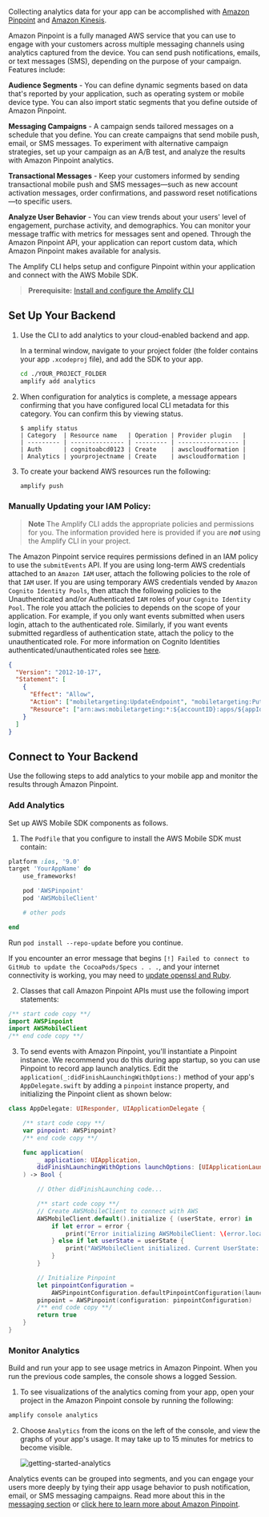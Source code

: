 Collecting analytics data for your app can be accomplished with [Amazon Pinpoint](#using-amazon-pinpoint) and [Amazon Kinesis](#using-amazon-kinesis).

Amazon Pinpoint is a fully managed AWS service that you can use to engage with your customers across multiple messaging channels using analytics captured from the device. You can send push notifications, emails, or text messages (SMS), depending on the purpose of your campaign. Features include:

**Audience Segments** - You can define dynamic segments based on data that's reported by your application, such as operating system or mobile device type. You can also import static segments that you define outside of Amazon Pinpoint.

**Messaging Campaigns** - A campaign sends tailored messages on a schedule that you define. You can create campaigns that send mobile push, email, or SMS messages. To experiment with alternative campaign strategies, set up your campaign as an A/B test, and analyze the results with Amazon Pinpoint analytics.

**Transactional Messages** - Keep your customers informed by sending transactional mobile push and SMS messages—such as new account activation messages, order confirmations, and password reset notifications—to specific users.

**Analyze User Behavior** - You can view trends about your users' level of engagement, purchase activity, and demographics. You can monitor your message traffic with metrics for messages sent and opened. Through the Amazon Pinpoint API, your application can report custom data, which Amazon Pinpoint makes available for analysis.

The Amplify CLI helps setup and configure Pinpoint within your application and connect with the AWS Mobile SDK.

> **Prerequisite:** [Install and configure the Amplify CLI](/cli/start/install)

## Set Up Your Backend

1. Use the CLI to add analytics to your cloud-enabled backend and app.

   In a terminal window, navigate to your project folder (the folder contains your app `.xcodeproj` file), and add the SDK to your app.

   ```bash
   cd ./YOUR_PROJECT_FOLDER
   amplify add analytics
   ```

2. When configuration for analytics is complete, a message appears confirming that you have configured local CLI metadata for this category. You can confirm this by viewing status.

   ```console
   $ amplify status
   | Category  | Resource name   | Operation | Provider plugin   |
   | --------- | --------------- | --------- | ----------------- |
   | Auth      | cognitoabcd0123 | Create    | awscloudformation |
   | Analytics | yourprojectname | Create    | awscloudformation |
   ```

3. To create your backend AWS resources run the following:

   ```bash
   amplify push
   ```

### Manually Updating your IAM Policy:

> **Note** The Amplify CLI adds the appropriate policies and permissions for you. The information provided here is provided if you are **_not_** using the Amplify CLI in your project.

The Amazon Pinpoint service requires permissions defined in an IAM policy to use the `submitEvents` API. If you are using long-term AWS credentials attached to an `Amazon IAM` user, attach the following policies to the role of that `IAM` user. If you are using temporary AWS credentials vended by `Amazon Cognito Identity Pools`, then attach the following policies to the Unauthenticated and/or Authenticated `IAM` roles of your `Cognito Identity Pool`. The role you attach the policies to depends on the scope of your application. For example, if you only want events submitted when users login, attach to the authenticated role. Similarly, if you want events submitted regardless of authentication state, attach the policy to the unauthenticated role. For more information on Cognito Identities authenticated/unauthenticated roles see [here](https://docs.aws.amazon.com/cognito/latest/developerguide/identity-pools.html).

```json
{
  "Version": "2012-10-17",
  "Statement": [
    {
      "Effect": "Allow",
      "Action": ["mobiletargeting:UpdateEndpoint", "mobiletargeting:PutEvents"],
      "Resource": ["arn:aws:mobiletargeting:*:${accountID}:apps/${appId}*"]
    }
  ]
}
```

## Connect to Your Backend

Use the following steps to add analytics to your mobile app and monitor the results through Amazon Pinpoint.

### Add Analytics

Set up AWS Mobile SDK components as follows.

1. The `Podfile` that you configure to install the AWS Mobile SDK must contain:

```ruby
platform :ios, '9.0'
target 'YourAppName' do
    use_frameworks!

    pod 'AWSPinpoint'
    pod 'AWSMobileClient'

    # other pods

end
```

Run `pod install --repo-update` before you continue.

If you encounter an error message that begins `[!] Failed to connect to GitHub to update the CocoaPods/Specs . . .`, and your internet connectivity is working, you may need to [update openssl and Ruby](https://stackoverflow.com/questions/38993527/cocoapods-failed-to-connect-to-github-to-update-the-cocoapods-specs-specs-repo/48962041#48962041).

2. Classes that call Amazon Pinpoint APIs must use the following import statements:

```swift
/** start code copy **/
import AWSPinpoint
import AWSMobileClient
/** end code copy **/
```

3. To send events with Amazon Pinpoint, you'll instantiate a Pinpoint instance. We recommend you do this during app startup, so you can use Pinpoint to record app launch analytics. Edit the `application(_:didFinishLaunchingWithOptions:)` method of your app's `AppDelegate.swift` by adding a `pinpoint` instance property, and initializing the Pinpoint client as shown below:

```swift
class AppDelegate: UIResponder, UIApplicationDelegate {

    /** start code copy **/
    var pinpoint: AWSPinpoint?
    /** end code copy **/

    func application(
        _ application: UIApplication,
        didFinishLaunchingWithOptions launchOptions: [UIApplicationLaunchOptionsKey: Any]?
    ) -> Bool {

        // Other didFinishLaunching code...

        /** start code copy **/
        // Create AWSMobileClient to connect with AWS
        AWSMobileClient.default().initialize { (userState, error) in
            if let error = error {
                print("Error initializing AWSMobileClient: \(error.localizedDescription)")
            } else if let userState = userState {
                print("AWSMobileClient initialized. Current UserState: \(userState.rawValue)")
            }
        }

        // Initialize Pinpoint
        let pinpointConfiguration =
            AWSPinpointConfiguration.defaultPinpointConfiguration(launchOptions: launchOptions)
        pinpoint = AWSPinpoint(configuration: pinpointConfiguration)
        /** end code copy **/
        return true
    }
}
```

### Monitor Analytics

Build and run your app to see usage metrics in Amazon Pinpoint. When you run the previous code samples, the console shows a logged Session.

1. To see visualizations of the analytics coming from your app, open your project in the Amazon Pinpoint console by running the following:

```bash
amplify console analytics
```

2. Choose `Analytics` from the icons on the left of the console, and view the graphs of your app's usage. It may take up to 15 minutes for metrics to become visible.

   ![getting-started-analytics](/images/getting-started-analytics.png)

Analytics events can be grouped into segments, and you can engage your users more deeply by tying their app usage behavior to push notification, email, or SMS messaging campaigns. Read more about this in the [messaging section](/sdk/push-notifications/messaging-campaign) or [click here to learn more about Amazon Pinpoint](http://docs.aws.amazon.com/pinpoint/latest/developerguide/welcome.html).

